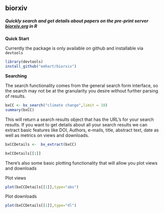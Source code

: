 ## biorxiv

##### *Quickly search and get details about papers on the pre-print server [biorxiv.org](http://www.biorxiv.org) in R*

**Quick Start**

Currently the package is only available on github and installable via `devtools`
```r
library(devtools)
install_github("emhart/biorxiv")
```

**Searching**

The search functionality comes from the general search form interface, so the search may not be at the granularity you desire without further parsing of results.

```r
bxCC <- bx_search("climate change",limit = 10)
summary(bxCC)
```

This will return a search results object that has the URL's for your search results.  If you want to get details about all your search results we can extract basic features like DOI, Authors, e-mails, title, abstract text, date as well as metrics on views and downloads.

```r
bxCCDetails <-  bx_extract(bxCC)

bxCCDetails[[1]]

```

There's also some basic plotting functionality that will allow you plot views and downloads

Plot views
```r
plot(bxCCDetails[[1]],type="abs")

```

Plot downloads
```r
plot(bxCCDetails[[1]],type="dl")

```


